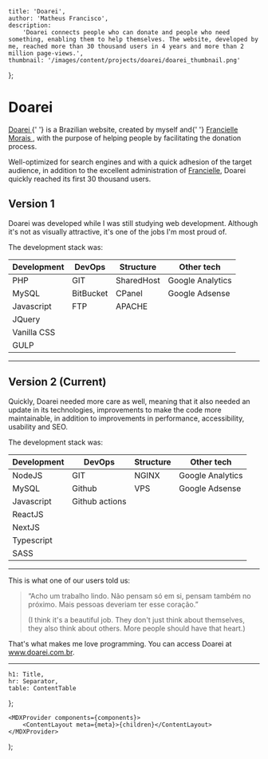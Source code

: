 
	title: 'Doarei',
	author: 'Matheus Francisco',
	description:
		'Doarei connects people who can donate and people who need something, enabling them to help themselves. The website, developed by me, reached more than 30 thousand users in 4 years and more than 2 million page-views.',
	thumbnail: '/images/content/projects/doarei/doarei_thumbnail.png'
};

# Doarei

<p>
	<a href="https://www.doarei.com.br" rel="noopener noreferrer" target="_blank">
		Doarei
	</a>{' '}
	is a Brazilian website, created by myself and{' '}
	<a
		href="https://www.linkedin.com/in/franciellemorais/"
		rel="noopener noreferrer"
		target="_blank"
	>
		Francielle Morais
	</a>
	, with the purpose of helping people by facilitating the donation process.
</p>

Well-optimized for search engines and with a quick adhesion of the target audience, in addition to the excellent administration of <a href="https://www.linkedin.com/in/franciellemorais/" rel="noopener noreferrer" target="_blank">Francielle</a>, Doarei quickly reached its first 30 thousand users.

## Version 1

Doarei was developed while I was still studying web development. Although it's not as visually attractive, it's one of the jobs I'm most proud of.

The development stack was:

| Development | DevOps    | Structure  | Other tech       |
| ----------- | --------- | ---------- | ---------------- |
| PHP         | GIT       | SharedHost | Google Analytics |
| MySQL       | BitBucket | CPanel     | Google Adsense   |
| Javascript  | FTP       | APACHE     |
| JQuery      |           |            |
| Vanilla CSS |           |            |
| GULP        |           |            |

---

## Version 2 (Current)

Quickly, Doarei needed more care as well, meaning that it also needed an update in its technologies, improvements to make the code more maintainable, in addition to improvements in performance, accessibility, usability and SEO.

The development stack was:

| Development | DevOps         | Structure | Other tech       |
| ----------- | -------------- | --------- | ---------------- |
| NodeJS      | GIT            | NGINX     | Google Analytics |
| MySQL       | Github         | VPS       | Google Adsense   |
| Javascript  | Github actions |           |
| ReactJS     |                |           |
| NextJS      |                |           |
| Typescript  |                |           |
| SASS        |                |           |

---

This is what one of our users told us:

> “Acho um trabalho lindo. Não pensam só em si, pensam também no próximo. Mais pessoas deveriam ter esse coração.”
>
> (I think it's a beautiful job. They don't just think about themselves, they also think about others. More people should have that heart.)

That's what makes me love programming. You can access Doarei at <a href="https://www.doarei.com.br" rel="noopener noreferrer" target="_blank">www.doarei.com.br</a>.

---

	h1: Title,
	hr: Separator,
	table: ContentTable
};

	<MDXProvider components={components}>
		<ContentLayout meta={meta}>{children}</ContentLayout>
	</MDXProvider>
);
